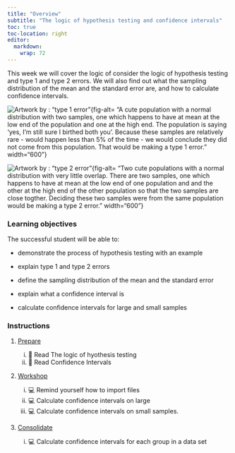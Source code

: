 ```yaml
---
title: "Overview"
subtitle: "The logic of hypothesis testing and confidence intervals"
toc: true
toc-location: right
editor: 
  markdown: 
    wrap: 72
---
```


This week we will cover the logic of consider the logic of hypothesis
testing and type 1 and type 2 errors. We will also find out what the
sampling distribution of the mean and the standard error are, and how to
calculate confidence intervals.

![Artwork by : "type 1 error"](images/type-1-error.png){fig-alt= "A cute
population with a normal distribution with two samples, one which
happens to have at mean at the low end of the population and one at the
high end. The population is saying 'yes, I'm still sure I birthed both
you'. Because these samples are relatively rare - would happen less than
5% of the time - we would conclude they did not come from this
population. That would be making a type 1 error." width="600"}

![Artwork by : "type 2 error"](images/type-2-error.png){fig-alt= "Two
cute populations with a normal distribution with very little overlap.
There are two samples, one which happens to have at mean at the low end
of one population and and the other at the high end of the other
population so that the two samples are close togther. Deciding these two
samples were from the same population would be making a type 2 error."
width="600"}

### Learning objectives

The successful student will be able to:

-   demonstrate the process of hypothesis testing with an example

-   explain type 1 and type 2 errors

-   define the sampling distribution of the mean and the standard error

-   explain what a confidence interval is

-   calculate confidence intervals for large and small samples

### Instructions

1.  [Prepare](study_before_workshop.qmd)

    i.  📖 Read The logic of hyothesis testing
    ii. 📖 Read Confidence Intervals

2.  [Workshop](workshop.qmd)

    i.  💻 Remind yourself how to import files
    ii. 💻 Calculate confidence intervals on large
    iii. 💻 Calculate confidence intervals on small samples.

3.  [Consolidate](study_after_workshop.qmd)

    i.  💻 Calculate confidence intervals for each group in a data set
